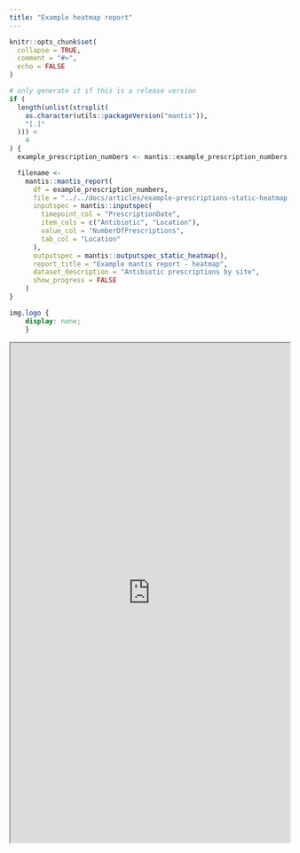 ---
title: "Example heatmap report"
---

```{r example-options, include = FALSE}
knitr::opts_chunk$set(
  collapse = TRUE,
  comment = "#>",
  echo = FALSE
)
```

```{r generate-report}
# only generate it if this is a release version
if (
  length(unlist(strsplit(
    as.character(utils::packageVersion("mantis")),
    "[.]"
  ))) <
    4
) {
  example_prescription_numbers <- mantis::example_prescription_numbers

  filename <-
    mantis::mantis_report(
      df = example_prescription_numbers,
      file = "../../docs/articles/example-prescriptions-static-heatmap.html",
      inputspec = mantis::inputspec(
        timepoint_col = "PrescriptionDate",
        item_cols = c("Antibiotic", "Location"),
        value_col = "NumberOfPrescriptions",
        tab_col = "Location"
      ),
      outputspec = mantis::outputspec_static_heatmap(),
      report_title = "Example mantis report - heatmap",
      dataset_description = "Antibiotic prescriptions by site",
      show_progress = FALSE
    )
}
```

```{css hide-header-logo, echo=FALSE}
img.logo {
	display: none;
	}
```

```{=html}
<iframe src="https://phuongquan.github.io/mantis/articles/example-prescriptions-static-heatmap.html" width="100%" height="900">
</iframe>
```

